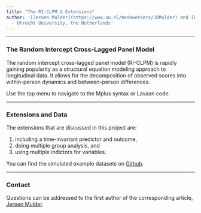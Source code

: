 ```yaml
---
title: "The RI-CLPM & Extensions"
author: '[Jeroen Mulder](https://www.uu.nl/medewerkers/JDMulder) and [Ellen Hamaker](https://www.uu.nl/medewerkers/ELHamaker) 
  - Utrecht University, the Netherlands'
---
```


----

### The Random Intercept Cross-Lagged Panel Model
The random intercept cross-lagged panel model (RI-CLPM) is rapidly gaining popularity as a structural equation modeling approach to longitudinal data. It allows for the decomposition of observed scores into within-person dynamics and between-person differences. 

Use the top menu to navigate to the Mplus syntax or Lavaan code. 

----

### Extensions and Data
The extensions that are discussed in this project are:

1. including a time-invariant predictor and outcome,
2. doing multiple group analysis, and
3. using multiple indictors for variables. 

You can find the simulated example datasets on [Github](https://github.com/jeroendmulder/RICLPM/tree/master/data).

----

### Contact
Questions can be addressed to the first author of the corresponding article, [Jeroen Mulder](mailto:j.d.mulder@uu.nl). 
